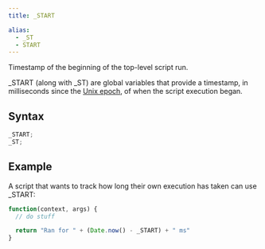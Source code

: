 ```yaml
---
title: _START

alias:
  - _ST
  - START
---
```


Timestamp of the beginning of the top-level script run.

\_START (along with \_ST) are global variables that provide a timestamp, in milliseconds since the [Unix epoch](https://en.wikipedia.org/wiki/Unix_time), of when the script execution began.

## Syntax

```js
_START;
_ST;
```

## Example

A script that wants to track how long their own execution has taken can use \_START:

```js
function(context, args) {
  // do stuff

  return "Ran for " + (Date.now() - _START) + " ms"
}
```
